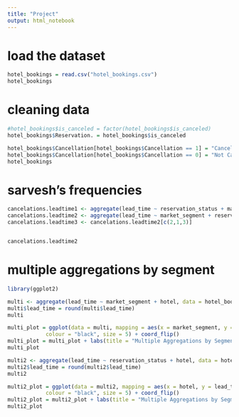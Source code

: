 ```yaml
---
title: "Project"
output: html_notebook
---
```

# load the dataset
```r
hotel_bookings = read.csv("hotel_bookings.csv")
hotel_bookings
```
# cleaning data
```r
#hotel_bookings$is_canceled = factor(hotel_bookings$is_canceled)
hotel_bookings$Reservation. = hotel_bookings$is_canceled

hotel_bookings$Cancellation[hotel_bookings$Cancellation == 1] = "Canceled"
hotel_bookings$Cancellation[hotel_bookings$Cancellation == 0] = "Not Canceled"
hotel_bookings
```

# sarvesh's frequencies
```r
cancelations.leadtime1 <- aggregate(lead_time ~ reservation_status + market_segment, data = hotel_bookings, FUN = mean)
cancelations.leadtime2 <- aggregate(lead_time ~ market_segment + reservation_status, data = hotel_bookings, FUN = mean)
cancelations.leadtime3 <- cancelations.leadtime2[c(2,1,3)]


cancelations.leadtime2
```
# multiple aggregations by segment
```r
library(ggplot2)

multi <- aggregate(lead_time ~ market_segment + hotel, data = hotel_bookings, FUN = mean)
multi$lead_time = round(multi$lead_time)
multi

multi_plot = ggplot(data = multi, mapping = aes(x = market_segment, y = lead_time, fill = hotel)) + xlab("Market Segment") + ylab("Lead Time") + geom_col()+ geom_text(aes(label=lead_time), position = position_stack(vjust= 0.5),
            colour = "black", size = 5) + coord_flip()
multi_plot = multi_plot + labs(title = "Multiple Aggregations by Segment")
multi_plot
```
```r
multi2 <- aggregate(lead_time ~ reservation_status + hotel, data = hotel_bookings, FUN = mean)
multi2$lead_time = round(multi2$lead_time)
multi2

multi2_plot = ggplot(data = multi2, mapping = aes(x = hotel, y = lead_time, fill = reservation_status)) + xlab("Hotel Type") + ylab("Lead Time") + geom_col()+ geom_text(aes(label=lead_time), position = position_stack(vjust= 0.5),
            colour = "black", size = 5) + coord_flip()
multi2_plot = multi2_plot + labs(title = "Multiple Aggregations by Segment")
multi2_plot
```

